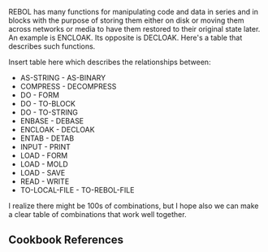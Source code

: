 {{Cookbook|title=Function Symmetry|author=Henrik Mikael Kristensen|level=1|category=}}

REBOL has many functions for manipulating code and data in series and in blocks with the purpose of storing them either on disk or moving them across networks or media to have them restored to their original state later. An example is ENCLOAK. Its opposite is DECLOAK. Here's a table that describes such functions.

Insert table here which describes the relationships between:

*AS-STRING - AS-BINARY
*COMPRESS - DECOMPRESS
*DO - FORM
*DO - TO-BLOCK
*DO - TO-STRING
*ENBASE - DEBASE
*ENCLOAK - DECLOAK
*ENTAB - DETAB
*INPUT - PRINT
*LOAD - FORM
*LOAD - MOLD
*LOAD - SAVE
*READ - WRITE
*TO-LOCAL-FILE - TO-REBOL-FILE


I realize there might be 100s of combinations, but I hope also we can make a clear table of combinations that work well together.

==Cookbook References==

{{:Cookbook References}}